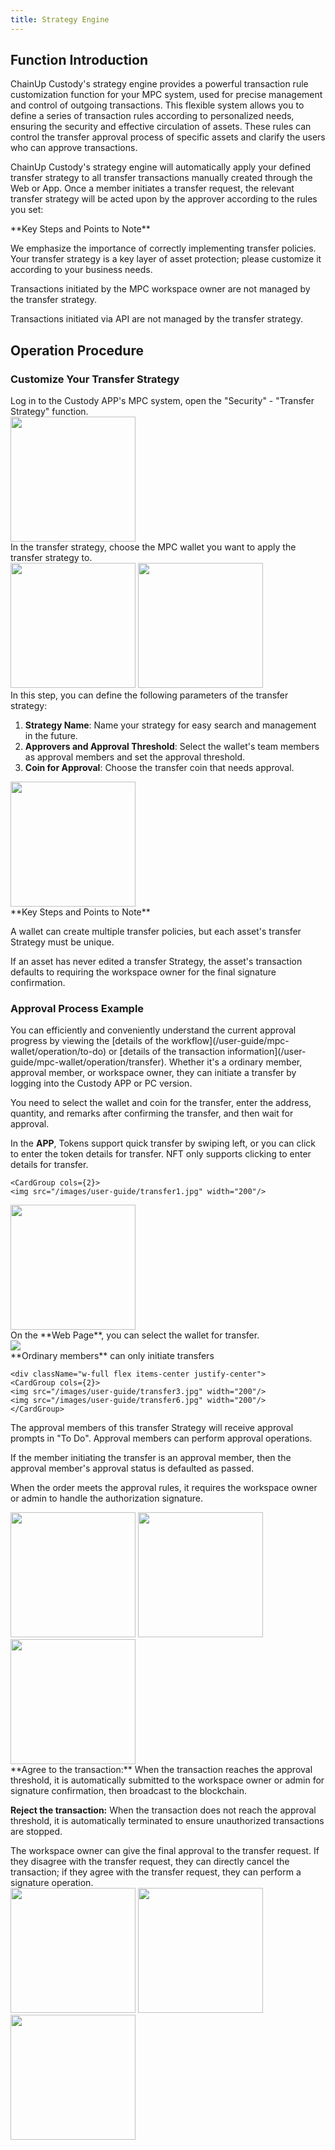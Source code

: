 ```yaml
---
title: Strategy Engine 
---
```


## Function Introduction

ChainUp Custody's strategy engine provides a powerful transaction rule customization function for your MPC system, used for precise management and control of outgoing transactions. This flexible system allows you to define a series of transaction rules according to personalized needs, ensuring the security and effective circulation of assets. These rules can control the transfer approval process of specific assets and clarify the users who can approve transactions.

ChainUp Custody's strategy engine will automatically apply your defined transfer strategy to all transfer transactions manually created through the Web or App. Once a member initiates a transfer request, the relevant transfer strategy will be acted upon by the approver according to the rules you set:

<Warning>
**Key Steps and Points to Note**

We emphasize the importance of correctly implementing transfer policies. Your transfer strategy is a key layer of asset protection; please customize it according to your business needs.

Transactions initiated by the MPC workspace owner are not managed by the transfer strategy.

Transactions initiated via API are not managed by the transfer strategy.
</Warning>

## Operation Procedure

### Customize Your Transfer Strategy

<Steps>
<Step title="Login and Open Transfer Strategy">
    Log in to the Custody APP's MPC system, open the "Security" - "Transfer Strategy" function.

<div className="w-full flex items-center justify-center">
        <img src="/images/user-guide/safe.jpg" width="200"/>
</div>

</Step>
<Step title="Choose the Wallet for the Strategy">
   In the transfer strategy, choose the MPC wallet you want to apply the transfer strategy to.

<div className="w-full flex items-center justify-center">
    <CardGroup cols={2}>
        <img src="/images/user-guide/str1.png" width="200"/>
        <img src="/images/user-guide/str2.png" width="200"/>
        </CardGroup>
</div>

</Step>
<Step title="Add and Configure Transfer Strategy">
In this step, you can define the following parameters of the transfer strategy:

1. **Strategy Name**: Name your strategy for easy search and management in the future.
2. **Approvers and Approval Threshold**: Select the wallet's team members as approval members and set the approval threshold.
3. **Coin for Approval**: Choose the transfer coin that needs approval.

<div className="w-full flex items-center justify-center">
        <img src="/images/strategy.png" width="200"/>
</div>

<Warning>
**Key Steps and Points to Note**

A wallet can create multiple transfer policies, but each asset's transfer Strategy must be unique.

If an asset has never edited a transfer Strategy, the asset's transaction defaults to requiring the workspace owner for the final signature confirmation.
</Warning>

</Step>

</Steps>

### Approval Process Example

<Tip>
You can efficiently and conveniently understand the current approval progress by viewing the [details of the workflow](/user-guide/mpc-wallet/operation/to-do) or [details of the transaction information](/user-guide/mpc-wallet/operation/transfer).
</Tip>

<Steps>
<Step title="Initiate Transfer">
Whether it's a ordinary member, approval member, or workspace owner, they can initiate a transfer by logging into the Custody APP or PC version.

You need to select the wallet and coin for the transfer, enter the address, quantity, and remarks after confirming the transfer, and then wait for approval.

In the **APP**, Tokens support quick transfer by swiping left, or you can click to enter the token details for transfer. NFT only supports clicking to enter details for transfer.
<div className="w-full flex items-center justify-center">

    <CardGroup cols={2}>
    <img src="/images/user-guide/transfer1.jpg" width="200"/>
   <img src="/images/user-guide/transfer2.jpg" width="200"/>
    </CardGroup>
</div>
On the **Web Page**, you can select the wallet for transfer.
    <div className="w-full flex items-center justify-center">
    <img src="/images/user-guide/transfer4.jpg" />
</div>

</Step>
<Step title="Fill in and Confirm Transfer Information">
  **Ordinary members** can only initiate transfers

    <div className="w-full flex items-center justify-center">
    <CardGroup cols={2}>
    <img src="/images/user-guide/transfer3.jpg" width="200"/>
    <img src="/images/user-guide/transfer6.jpg" width="200"/>
    </CardGroup>
</div>

</Step>

<Step title="Approval Members Approve">

The approval members of this transfer Strategy will receive approval prompts in "To Do". Approval members can perform approval operations.

If the member initiating the transfer is an approval member, then the approval member's approval status is defaulted as passed.

When the order meets the approval rules, it requires the workspace owner or admin to handle the authorization signature.

 <div className="w-full flex items-center justify-center">
    <CardGroup cols={3}>
    <img src="/images/user-guide/transfer5.png" width="200"/>
    <img src="/images/user-guide/transfer7.png" width="200"/>
 <img src="/images/user-guide/transfer8.png" width="200"/>
    </CardGroup>
</div>

<Tip>
**Agree to the transaction:** When the transaction reaches the approval threshold, it is automatically submitted to the workspace owner or admin for signature confirmation, then broadcast to the blockchain.

**Reject the transaction:** When the transaction does not reach the approval threshold, it is automatically terminated to ensure unauthorized transactions are stopped.
</Tip>

</Step>

<Step title="Transaction Signature">
The workspace owner can give the final approval to the transfer request. If they disagree with the transfer request, they can directly cancel the transaction; if they agree with the transfer request, they can perform a signature operation.


 <div className="w-full flex items-center justify-center">
    <CardGroup cols={3}>
    <img src="/images/user-guide/his1.png" width="200"/>
    <img src="/images/user-guide/his2.png" width="200"/>
     <img src="/images/user-guide/his3.png" width="200"/>
    </CardGroup>
</div>

</Step>

</Steps>


